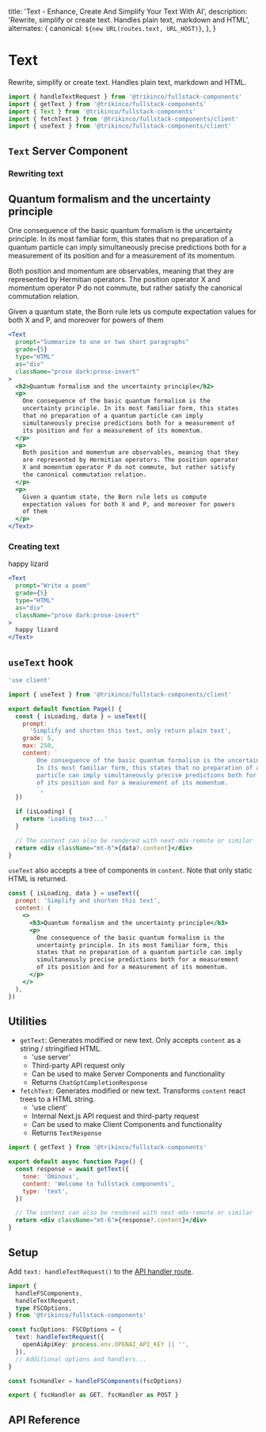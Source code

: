 
  title: 'Text - Enhance, Create And Simplify Your Text With AI',
  description:
    'Rewrite, simplify or create text. Handles plain text, markdown and HTML',
  alternates: {
    canonical: `${new URL(routes.text, URL_HOST)}`,
  },
}

# Text

Rewrite, simplify or create text. Handles plain text, markdown and HTML.

```jsx
import { handleTextRequest } from '@trikinco/fullstack-components'
import { getText } from '@trikinco/fullstack-components'
import { Text } from '@trikinco/fullstack-components'
import { fetchText } from '@trikinco/fullstack-components/client'
import { useText } from '@trikinco/fullstack-components/client'
```

## `Text` Server Component

### Rewriting text

<Example isProse>
<Text
  prompt="Summarize to one or two short paragraphs"
  grade={5}
  type="HTML"
  as="div"
  className="prose dark:prose-invert"
>
  <h2>Quantum formalism and the uncertainty principle</h2>
  <p>
    One consequence of the basic quantum formalism is the
    uncertainty principle. In its most familiar form, this states
    that no preparation of a quantum particle can imply
    simultaneously precise predictions both for a measurement of its
    position and for a measurement of its momentum.
  </p>

  <p>
  Both position and momentum are observables, meaning that they are represented
  by Hermitian operators. The position operator X and momentum operator P do not
  commute, but rather satisfy the canonical commutation relation.
  </p>
  <p>Given a quantum state, the Born rule lets us compute expectation values for both X and P, and moreover for powers of them</p>
</Text>
</Example>

```jsx title="Text rewrite example"
<Text
  prompt="Summarize to one or two short paragraphs"
  grade={5}
  type="HTML"
  as="div"
  className="prose dark:prose-invert"
>
  <h2>Quantum formalism and the uncertainty principle</h2>
  <p>
    One consequence of the basic quantum formalism is the
    uncertainty principle. In its most familiar form, this states
    that no preparation of a quantum particle can imply
    simultaneously precise predictions both for a measurement of
    its position and for a measurement of its momentum.
  </p>
  <p>
    Both position and momentum are observables, meaning that they
    are represented by Hermitian operators. The position operator
    X and momentum operator P do not commute, but rather satisfy
    the canonical commutation relation.
  </p>
  <p>
    Given a quantum state, the Born rule lets us compute
    expectation values for both X and P, and moreover for powers
    of them
  </p>
</Text>
```

### Creating text

<Example>
  <Text
    prompt="Make this a longer poem that rhymes"
    type="text"
    as="div"
    className="prose dark:prose-invert"
  >
    happy lizard
  </Text>
</Example>

```jsx title="Text creation example"
<Text
  prompt="Write a poem"
  grade={5}
  type="HTML"
  as="div"
  className="prose dark:prose-invert"
>
  happy lizard
</Text>
```

## `useText` hook

```jsx
'use client'

import { useText } from '@trikinco/fullstack-components/client'

export default function Page() {
  const { isLoading, data } = useText({
    prompt:
      'Simplify and shorten this text, only return plain text',
    grade: 5,
    max: 250,
    content: `
        One consequence of the basic quantum formalism is the uncertainty principle.
        In its most familiar form, this states that no preparation of a quantum
        particle can imply simultaneously precise predictions both for a measurement
        of its position and for a measurement of its momentum.
        `,
  })

  if (isLoading) {
    return 'Loading text...'
  }

  // The content can also be rendered with next-mdx-remote or similar
  return <div className="mt-6">{data?.content}</div>
}
```

`useText` also accepts a tree of components in `content`. Note that only static HTML is returned.

```jsx title="useText with HTML"
const { isLoading, data } = useText({
  prompt: 'Simplify and shorten this text',
  content: (
    <>
      <h3>Quantum formalism and the uncertainty principle</h3>
      <p>
        One consequence of the basic quantum formalism is the
        uncertainty principle. In its most familiar form, this
        states that no preparation of a quantum particle can imply
        simultaneously precise predictions both for a measurement
        of its position and for a measurement of its momentum.
      </p>
    </>
  ),
})
```

## Utilities

- `getText`: Generates modified or new text. Only accepts `content` as a string / stringified HTML.
  - 'use server'
  - Third-party API request only
  - Can be used to make Server Components and functionality
  - Returns `ChatGptCompletionResponse`
- `fetchText`: Generates modified or new text. Transforms `content` react trees to a HTML string.
  - 'use client'
  - Internal Next.js API request and third-party request
  - Can be used to make Client Components and functionality
  - Returns `TextResponse`

```jsx title="Server Component"
import { getText } from '@trikinco/fullstack-components'

export default async function Page() {
  const response = await getText({
    tone: 'Ominous',
    content: 'Welcome to fullstack components',
    type: 'text',
  })

  // The content can also be rendered with next-mdx-remote or similar
  return <div className="mt-6">{response?.content}</div>
}
```

## Setup

Add `text: handleTextRequest()` to the [API handler route](/docs/get-started/#setup).

```ts title="app/api/fsutils/[...fscomponents]/route.ts"
import {
  handleFSComponents,
  handleTextRequest,
  type FSCOptions,
} from '@trikinco/fullstack-components'

const fscOptions: FSCOptions = {
  text: handleTextRequest({
    openAiApiKey: process.env.OPENAI_API_KEY || '',
  }),
  // Additional options and handlers...
}

const fscHandler = handleFSComponents(fscOptions)

export { fscHandler as GET, fscHandler as POST }
```

## API Reference

<TypesToMdx
  path="handlers/text/models.d.ts"
  name="TextOptions"
  description="Text API handler route options."
/>

<TypesToMdx
  path="handlers/text/models.d.ts"
  name="TextRequestBody"
  description="Text request body."
/>

<TypesToMdx path="components/Text.d.ts" name="TextProps" />

<TypesToMdx path="components/Text.d.ts" name="Text" />

<TypesToMdx path="handlers/text/useText.d.ts" name="useText" />

<TypesToMdx path="handlers/text/textClient.d.ts" name="getText" />

<TypesToMdx path="handlers/text/fetchers.d.ts" name="fetchText" />
